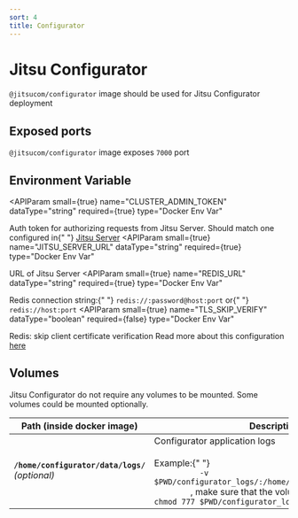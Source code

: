 ```yaml
---
sort: 4
title: Configurator
---
```


# Jitsu Configurator

`@jitsucom/configurator` image should be used for Jitsu Configurator deployment

## Exposed ports

`@jitsucom/configurator` image exposes `7000` port

## Environment Variable

<APIParam
  small={true}
  name="CLUSTER_ADMIN_TOKEN"
  dataType="string"
  required={true}
  type="Docker Env Var"
>
  Auth token for authorizing requests from Jitsu Server. Should match one
  configured in{" "}
  <a href="/docs/deployment/deploy-with-docker/jitsu-server">Jitsu Server</a>
</APIParam>
<APIParam
  small={true}
  name="JITSU_SERVER_URL"
  dataType="string"
  required={true}
  type="Docker Env Var"
>
  URL of Jitsu Server
</APIParam>
<APIParam
  small={true}
  name="REDIS_URL"
  dataType="string"
  required={true}
  type="Docker Env Var"
>
  Redis connection string:{" "}
  <code inline={true}>redis://:password@host:port</code> or{" "}
  <code inline={true}>redis://host:port</code>
</APIParam>
<APIParam
  small={true}
  name="TLS_SKIP_VERIFY"
  dataType="boolean"
  required={false}
  type="Docker Env Var"
>
  Redis: skip client certificate verification
</APIParam>
<APIParam
    small={true}
    name="JITSU_SSO_CONFIG"
    dataType="string"
    required={false}
    type="Docker Env Var">
    Read more about this configuration <a href="/docs/configurator-configuration/sso-authentication">here</a>
</APIParam>

## Volumes

Jitsu Configurator do not require any volumes to be mounted. Some volumes could be mounted optionally.

<table>
  <thead>
    <tr>
      <th>Path (inside docker image)</th>
      <th>Description</th>
    </tr>
  </thead>
  <tbody>
    <tr>
      <td>
        <b>
          <code inline={true}>/home/configurator/data/logs/</code>
        </b>
        <br />
        <i>(optional)</i>
      </td>
      <td>
        Configurator application logs <br />
        <br />
        Example:{" "}
        <code inline={true}>
          -v $PWD/configurator_logs/:/home/configurator/data/logs/
        </code>
        , make sure that the volume is writable with:{" "}
        <code inline={true}>chmod 777 $PWD/configurator_logs/</code>
      </td>
    </tr>
  </tbody>
</table>

